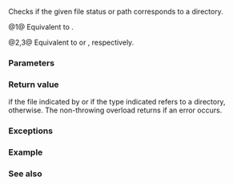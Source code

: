 {{cpp/filesystem/title|is_directory}}
{{cpp/filesystem/navbar}}
{{dcl begin}}
{{dcl header|filesystem}}
{{dcl|num=1|since=c++17|1=
bool is_directory( std::filesystem::file_status s ) noexcept;
}}
{{dcl|num=2|since=c++17|1=
bool is_directory( const std::filesystem::path&amp; p );
}}
{{dcl|num=3|since=c++17|1=
bool is_directory( const std::filesystem::path&amp; p, std::error_code&amp; ec ) noexcept;
}}
{{dcl end}}

Checks if the given file status or path corresponds to a directory.

@1@ Equivalent to {{c|1=s.type() == file_type::directory}}.

@2,3@ Equivalent to {{c|is_directory(status(p))}} or {{c|is_directory(status(p, ec))}}, respectively.

===Parameters===
{{par begin}}
{{par|s|file status to check}}
{{par|p|path to query}}
{{par|ec|error code to modify in case of errors}}
{{par end}}

===Return value===
{{c|true}} if the file indicated by {{c|p}} or if the type indicated {{c|s}} refers to a directory, {{c|false}} otherwise. The non-throwing overload returns {{c|false}} if an error occurs.

===Exceptions===
{{cpp/filesystem/error_handling|p|throw=/2,3}}

===Example===
{{cpp/filesystem/status_example}}

===See also===
{{dsc begin}}
{{dsc inc|cpp/filesystem/dsc status}}
{{dsc inc|cpp/filesystem/dsc file_status}}
{{dsc inc|cpp/filesystem/dsc status_known}}
{{dsc inc|cpp/filesystem/dsc is_block_file}}
{{dsc inc|cpp/filesystem/dsc is_character_file}}
{{dsc inc|cpp/filesystem/dsc is_fifo}}
{{dsc inc|cpp/filesystem/dsc is_other}}
{{dsc inc|cpp/filesystem/dsc is_regular_file}}
{{dsc inc|cpp/filesystem/dsc is_socket}}
{{dsc inc|cpp/filesystem/dsc is_symlink}}
{{dsc inc|cpp/filesystem/dsc exists}}
{{dsc inc|cpp/filesystem/directory_entry/dsc is_directory}}
{{dsc end}}

{{langlinks|es|ja|zh}}